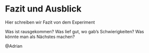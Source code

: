 # Fazit und Ausblick
Hier schreiben wir Fazit von dem Experiment 

Was ist rausgekommen?
Was lief gut, wo gab’s Schwierigkeiten?
Was könnte man als Nächstes machen?

@Adrian